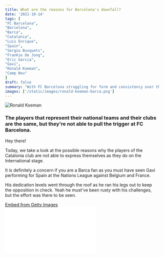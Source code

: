 ```yaml
---
title: What are the reasons for Barcelona's downfall? 
date: '2021-10-14'
tags: [
"FC Barcelona",
"Barcelona",
"Barca",
"Catalonia",
"Luis Enrique",
"Spain",
"Sergio Busquets",
"Frankie De Jong",
"Eric Garcia",
"Gavi",
"Ronald Koeman",
"Camp Nou"
]
draft: false
summary: "With FC Barcelona struggling for form and consistency over the last two seasons, we look at the reasons at what has caused this performance meltdown at the Camp Nou."
images: ['/static/images/ronald-koeman-barca.png']
---
```


<div className="flex flex-wrap -mx-2 overflow-hidden xl:-mx-2">
  <div className="my-1 px-2 w-full overflow-hidden xl:my-1 xl:px-2 xl:w-1/2">
    <Image
      alt="Ronald Koeman"
      src="/static/images/ronald-koeman-barca.png"
      width={1227}
      height={780}
    />
  </div>
</div>

### The players that represent their national teams and their clubs are the same, but they're not able to pull the trigger at FC Barcelona.

Hey there!

Today, we take a look at the possible reasons why the players of the Catalonia club are not able to express themselves as they do on the International stage.

It is definitely a concern if you are a Barca fan as you must have seen Gavi performing for Spain at the Nations League against Belgium and France.

His dedication levels went through the roof as he ran his legs out to keep the opposition in check. Yeah he must've been rusty with his challenges, but the effort was there to be seen.

<div
  className="getty embed image"
  style={{
    backgroundColor: '#fff',
    display: 'inline-block',
    fontFamily: 'Roboto, sans-serif',
    color: '#a7a7a7',
    fontSize: '11px',
    width: '100%',
    maxWidth: '594px',
    float: 'left',
    marginRight: '20px',
    marginBottom: '20px',
  }}
>
  <div style={{ padding: 0, margin: 0, textAlign: 'left' }}>
    <a
      href="http://www.gettyimages.in/detail/1209766133"
      target="_blank"
      style={{
        color: '#a7a7a7',
        textDecoration: 'none',
        fontWeight: 'normal !important',
        border: 'none',
        display: 'inline-block',
      }}
    >
      Embed from Getty Images
    </a>
  </div>
  <div
    style={{
      overflow: 'hidden',
      position: 'relative',
      height: 0,
      padding: '66.66667% 0 0 0',
      width: '100%',
    }}
  >
    <iframe
      src="//embed.gettyimages.com/embed/1209766133?et=J5CeSrPQRbFH48WIiX3z4Q&tld=in&sig=FpeVHnQPry0oexFNlAbrxBYEqdcPVu_t6oHlAMALiog=&caption=false&ver=1"
      scrolling="no"
      frameBorder={0}
      width={594}
      height={396}
      style={{
        display: 'inline-block',
        position: 'absolute',
        top: 0,
        left: 0,
        width: '100%',
        height: '100%',
        margin: 0,
      }}
    />
  </div>
</div>

Let's take another example, Busquets! He's proven his quality time and time again in the past and for that matter, he still delivers at the autumn of his career.

However, he delivers in the red and blue of his country rather than his club, Barcelona. At the international stage, he has been sublime as he keeps the ball rolling in front of his defensive line. At the Nations League final, Busquets was the "Player of the final" as he won an exclusive award even though his country lost at the hands of the current world champions, France.

Well, maybe you couldn't see the impact Sergio Busquets had on the field (as Spain plays a brand of football that is smooth and pleasing to the eye), but that's what he is all about. He's the one who works on the "analytical side" of the game. He certainly has an eye for a pass.

However, these Barcelona players are not able to click when they put on the iconic stripes of the city of Barcelona.

Without further ado, let's dive into the reasons:

<div
  className="getty embed image"
  style={{
    backgroundColor: '#fff',
    display: 'inline-block',
    fontFamily: 'Roboto, sans-serif',
    color: '#a7a7a7',
    fontSize: '11px',
    width: '100%',
    maxWidth: '594px',
    float: 'right',
    marginRight: '20px',
    marginBottom: '20px',
  }}
>
  <div style={{ padding: 0, margin: 0, textAlign: 'left' }}>
    <a
      href="http://www.gettyimages.in/detail/1340329376"
      target="_blank"
      style={{
        color: '#a7a7a7',
        textDecoration: 'none',
        fontWeight: 'normal !important',
        border: 'none',
        display: 'inline-block',
      }}
    >
      Embed from Getty Images
    </a>
  </div>
  <div
    style={{
      overflow: 'hidden',
      position: 'relative',
      height: 0,
      padding: '64.64646% 0 0 0',
      width: '100%',
    }}
  >
    <iframe
      src="//embed.gettyimages.com/embed/1340329376?et=a4lvPmEUSFJei2n-uh-aeQ&tld=in&sig=odS5IrhUmFu0FWv71vEz2x8qyq8PsNJycC7j81Sbj6U=&caption=false&ver=1"
      scrolling="no"
      frameBorder={0}
      width={594}
      height={384}
      style={{
        display: 'inline-block',
        position: 'absolute',
        top: 0,
        left: 0,
        width: '100%',
        height: '100%',
        margin: 0,
      }}
    />
  </div>
</div>

### 1. System of play

Well, there are many systems that a player will have to adapt in their careers. Some of them may even change their positions on the field to take up a new role in the side to suit the system of play that a coach applies.

Let's take the example of Busquets. He plays as a pivot and reference point for Spain and FC Barcelona, but things are not going along well with him at club level.

For Luis Enrique, he is a regular starter and a consistent performer. As an international opponent, if Busquets is in his zone, you just "know" that you can't take the ball off him. It's as simple as that. For Spain, he is as consistent as ever and he delivers almost every time, but at Barcelona? You could say that he seems lost.

In their last game against Atletico Madrid, before the October international break, Busquets and Pique were seen in an open conversation where they seemed to disappear with each after they conceded their second goal.

At the end of the day, it's probably all on the system that Koeman uses. Over the years, Barcelona are well known from their 4-3-3 formation which had gone on and given them a lot of success stories that you could tell your grandkids.

That 4-3-3 system is still being used by Spain's national team coach, Luis Enrique while the coach at FC Barcelona, Ronald Koeman uses multiple formations and systems in a game.

<div
  className="getty embed image"
  style={{
    backgroundColor: '#fff',
    display: 'inline-block',
    fontFamily: 'Roboto, sans-serif',
    color: '#a7a7a7',
    fontSize: '11px',
    width: '100%',
    maxWidth: '594px',
    float: 'left',
    marginRight: '20px',
    marginBottom: '20px',
  }}
>
  <div style={{ padding: 0, margin: 0, textAlign: 'left' }}>
    <a
      href="http://www.gettyimages.in/detail/1330085796"
      target="_blank"
      style={{
        color: '#a7a7a7',
        textDecoration: 'none',
        fontWeight: 'normal !important',
        border: 'none',
        display: 'inline-block',
      }}
    >
      Embed from Getty Images
    </a>
  </div>
  <div
    style={{
      overflow: 'hidden',
      position: 'relative',
      height: 0,
      padding: '66.66667% 0 0 0',
      width: '100%',
    }}
  >
    <iframe
      src="//embed.gettyimages.com/embed/1330085796?et=WpdSIEiUTN9W9AoW-TInVw&tld=in&sig=XO4uRP0-4XeLx3GlASbWjbAyqyWs4PP9Bzh8BQw8m-0=&caption=false&ver=1"
      scrolling="no"
      frameBorder={0}
      width={594}
      height={396}
      style={{
        display: 'inline-block',
        position: 'absolute',
        top: 0,
        left: 0,
        width: '100%',
        height: '100%',
        margin: 0,
      }}
    />
  </div>
</div>

You just couldn't tell what system Koeman would use before the game got underway as the systems change almost immediately after the opponent's score a goal. Koeman uses a 4-2-3-1 and a 3-5-2 formation from time to time which also includes the 4-3-3 formation which is being implemented in the middle of the game.

As a professional player, you just have no choice, but just follow the orders and march on.

The 4-2-3-1 and the 3-5-2 formation doesn't suit the majority of the Barcelona players as they have been brought up in a culture that uses the 4-3-3 formation and that is probably why we think that the likes of Sergio Busquets, Frankie De Jong, Eric Garcia, Memphis Depay, Gavi are all struggling to find their rhythm in Barcelona colours.

### 2. International Pride

Well, there is no denying that when you play for your country, there is no better feeling in the world when you go out there to represent your country as the world along with your nation watches you from every corner of the world.

Now, there's a reason why we brought it up.

Remember the days when Spain were really way below par in the 2014 FIFA World Cup?

Those years were a turning point in Spain's illustrious football history as they were defeated 5-1 by Netherlands in their opening game of the 2014 World Cup which was also the worst ever loss by a defending champion.

Hohohoooo, talk about the tables being turned upside down, or talk about the ceiling coming crashing down.

At the Camp Nou, there are all kinds of ceilings crashing down left, right and centre.

However, with Spain, the players, coaches and the support staff worked their way back on top to make them a formidable side once again that everyone would fear to face.

<div
  className="getty embed image"
  style={{
    backgroundColor: '#fff',
    display: 'inline-block',
    fontFamily: 'Roboto, sans-serif',
    color: '#a7a7a7',
    fontSize: '11px',
    width: '100%',
    maxWidth: '594px',
    float: 'left',
    marginRight: '20px',
    marginBottom: '20px',
  }}
>
  <div style={{ padding: 0, margin: 0, textAlign: 'left' }}>
    <a
      href="http://www.gettyimages.in/detail/1305271302"
      target="_blank"
      style={{
        color: '#a7a7a7',
        textDecoration: 'none',
        fontWeight: 'normal !important',
        border: 'none',
        display: 'inline-block',
      }}
    >
      Embed from Getty Images
    </a>
  </div>
  <div
    style={{
      overflow: 'hidden',
      position: 'relative',
      height: 0,
      padding: '66.66667% 0 0 0',
      width: '100%',
    }}
  >
    <iframe
      src="//embed.gettyimages.com/embed/1305271302?et=epnC-5WbTDpa4HCJVBip7A&tld=in&sig=v5AUW0jwhBlr1-RnyNFtYG3WCPygVRpLHE7ywazic7E=&caption=false&ver=1"
      scrolling="no"
      frameBorder={0}
      width={594}
      height={396}
      style={{
        display: 'inline-block',
        position: 'absolute',
        top: 0,
        left: 0,
        width: '100%',
        height: '100%',
        margin: 0,
      }}
    />
  </div>
</div>

At Barcelona, there doesn't seem to be a way upward. Of course, that upward rise will come along in a few years, but when you're a club as big and huge with the stature and history that you've written over generation's, performances like the ones in La Liga just cannot be accepted.

As a matter of fact, their recent Champions League performances and scoreline can't be accepted (We don't have to mention about the score lines right?).

Things are certainly worrying at FC Barcelona, but we always talk about Effort.

Effort is the only factor that you can control in life as an individual. In a game, Effort is the only factor you can control as an individual and as a team.

It's been 2-3 season's now, the ceilings have fallen hard at FC Barcelona and the players just don't seem to be putting in the added effort in the game to work their way back into the game.

When you play for your country, you play as if you go out there for war. It may be the first or last time you play for your country, but you give in a 120% on the field to make things work for you and your team.

At club level, you may take things a little bit lightly. Don't get us wrong, at club level, you still look to work your way into the playing XI.

Well, for us, the performance levels from the players at Barcelona is sitting at 80%. There's not a lot of grit and determination in those wearing the Barca jersey (80% may also seem a lot. It might be even lower).

<div
  className="getty embed image"
  style={{
    backgroundColor: '#fff',
    display: 'inline-block',
    fontFamily: 'Roboto, sans-serif',
    color: '#a7a7a7',
    fontSize: '11px',
    width: '100%',
    maxWidth: '478px',
    float: 'right',
    marginRight: '20px',
    marginBottom: '20px',
  }}
>
  <div style={{ padding: 0, margin: 0, textAlign: 'left' }}>
    <a
      href="http://www.gettyimages.in/detail/1342934348"
      target="_blank"
      style={{
        color: '#a7a7a7',
        textDecoration: 'none',
        fontWeight: 'normal !important',
        border: 'none',
        display: 'inline-block',
      }}
    >
      Embed from Getty Images
    </a>
  </div>
  <div
    style={{
      overflow: 'hidden',
      position: 'relative',
      height: 0,
      padding: '124.267784% 0 0 0',
      width: '100%',
    }}
  >
    <iframe
      src="//embed.gettyimages.com/embed/1342934348?et=bJNQ6UDaRnx7ruXR981p6g&tld=in&sig=SmdaR_m6u1LlqPX8wqldL1MPKVVXaK3KrHoKkAw88lk=&caption=false&ver=1"
      scrolling="no"
      frameBorder={0}
      width={478}
      height={594}
      style={{
        display: 'inline-block',
        position: 'absolute',
        top: 0,
        left: 0,
        width: '100%',
        height: '100%',
        margin: 0,
      }}
    />
  </div>
</div>

### 3. Hidden Grudges

This may be a huge factor to Barcelona's downfall in the recent past.

We genuinely feel that the players don't admire and appreciate the work of art that Koeman has in the drawing board.

In front of the camera's and the media, the players may put on a plastic face and speak up saying that they're with the coach and that they are looking for solutions to succeed.

Of course they are looking for solutions, but we wonder if they are committed to finding a solution. We wonder if they go the extra mile to get the solution done.

When you're at work, things may be hard. Your boss might be standing on your toes asking for more and somewhere down the line, in your mind, you know that you just can't let him/her down (at least for most of you all) and then, you commit yourself to find a solution. You put in the hard yards, you go beyond boundaries to find a solution.

Well, in Koeman's case, he might be looking for ideas and solutions out of the box, but his players may not be committing themselves to apply themselves and get the solution done.

At the end of the day, you could be there at home, at work, the park or at a coffee shop reading this article and you could put the blame on Koeman for not getting things done at the Camp Nou.

It's one of the easiest critics you could deliver. For a club, it's always easier to "sack the coach" instead of "sacking members of the squad" that aren't putting in the hard yards.

We agree that Koeman has not been getting it right for the last two seasons, but the question should also be asked if the player's love and enjoy working with him.
